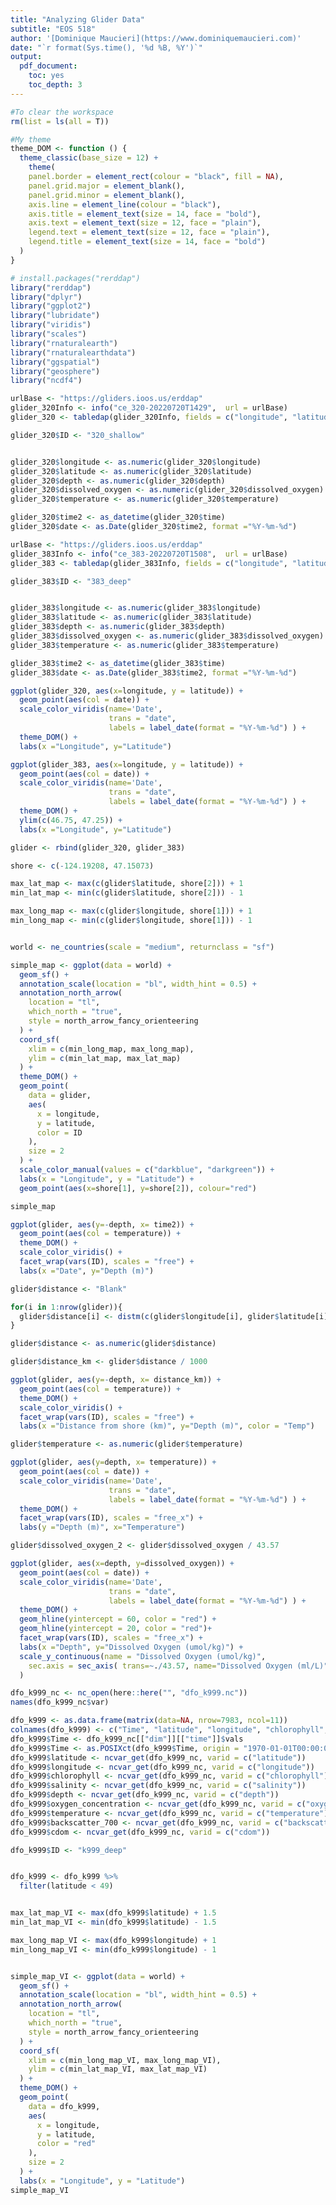 ```yaml
---
title: "Analyzing Glider Data"
subtitle: "EOS 518"
author: '[Dominique Maucieri](https://www.dominiquemaucieri.com)'
date: "`r format(Sys.time(), '%d %B, %Y')`"
output: 
  pdf_document:
    toc: yes
    toc_depth: 3
---
```


```r

#To clear the workspace
rm(list = ls(all = T))

#My theme
theme_DOM <- function () {
  theme_classic(base_size = 12) + 
    theme(
    panel.border = element_rect(colour = "black", fill = NA),
    panel.grid.major = element_blank(),
    panel.grid.minor = element_blank(),
    axis.line = element_line(colour = "black"),
    axis.title = element_text(size = 14, face = "bold"),
    axis.text = element_text(size = 12, face = "plain"),
    legend.text = element_text(size = 12, face = "plain"),
    legend.title = element_text(size = 14, face = "bold")
  )
}

# install.packages("rerddap")
library("rerddap")
library("dplyr")
library("ggplot2")
library("lubridate")
library("viridis")
library("scales")
library("rnaturalearth")
library("rnaturalearthdata")
library("ggspatial")
library("geosphere")
library("ncdf4")

```

```r

urlBase <- "https://gliders.ioos.us/erddap"
glider_320Info <- info("ce_320-20220720T1429",  url = urlBase)
glider_320 <- tabledap(glider_320Info, fields = c("longitude", "latitude", "time", "depth", "salinity", "chlorophyll", "dissolved_oxygen", "backscatter", "temperature"), 'time>=2022-08-03 20:05:54+00:00', 'time<=2022-08-07 11:41:59+00:00', url = urlBase)

glider_320$ID <- "320_shallow"


glider_320$longitude <- as.numeric(glider_320$longitude)
glider_320$latitude <- as.numeric(glider_320$latitude)
glider_320$depth <- as.numeric(glider_320$depth)
glider_320$dissolved_oxygen <- as.numeric(glider_320$dissolved_oxygen)
glider_320$temperature <- as.numeric(glider_320$temperature)

glider_320$time2 <- as_datetime(glider_320$time)
glider_320$date <- as.Date(glider_320$time2, format ="%Y-%m-%d")

```


```r

urlBase <- "https://gliders.ioos.us/erddap"
glider_383Info <- info("ce_383-20220720T1508",  url = urlBase)
glider_383 <- tabledap(glider_383Info, fields = c("longitude", "latitude", "time", "depth", "salinity", "chlorophyll", "dissolved_oxygen", "backscatter", "temperature"), 'time>=2022-08-06 00:00:00+00:00', 'time<=2022-08-11 19:54:11+00:00', url = urlBase)

glider_383$ID <- "383_deep"


glider_383$longitude <- as.numeric(glider_383$longitude)
glider_383$latitude <- as.numeric(glider_383$latitude)
glider_383$depth <- as.numeric(glider_383$depth)
glider_383$dissolved_oxygen <- as.numeric(glider_383$dissolved_oxygen)
glider_383$temperature <- as.numeric(glider_383$temperature)

glider_383$time2 <- as_datetime(glider_383$time)
glider_383$date <- as.Date(glider_383$time2, format ="%Y-%m-%d")

```


```r

ggplot(glider_320, aes(x=longitude, y = latitude)) +
  geom_point(aes(col = date)) +
  scale_color_viridis(name='Date', 
                      trans = "date", 
                      labels = label_date(format = "%Y-%m-%d") ) + 
  theme_DOM() + 
  labs(x ="Longitude", y="Latitude")

```


```r

ggplot(glider_383, aes(x=longitude, y = latitude)) +
  geom_point(aes(col = date)) +
  scale_color_viridis(name='Date', 
                      trans = "date", 
                      labels = label_date(format = "%Y-%m-%d") ) + 
  theme_DOM() + 
  ylim(c(46.75, 47.25)) + 
  labs(x ="Longitude", y="Latitude")

```

```r

glider <- rbind(glider_320, glider_383)

shore <- c(-124.19208, 47.15073)

max_lat_map <- max(c(glider$latitude, shore[2])) + 1
min_lat_map <- min(c(glider$latitude, shore[2])) - 1

max_long_map <- max(c(glider$longitude, shore[1])) + 1
min_long_map <- min(c(glider$longitude, shore[1])) - 1


world <- ne_countries(scale = "medium", returnclass = "sf")

simple_map <- ggplot(data = world) +
  geom_sf() +
  annotation_scale(location = "bl", width_hint = 0.5) +
  annotation_north_arrow(
    location = "tl",
    which_north = "true",
    style = north_arrow_fancy_orienteering
  ) +
  coord_sf(
    xlim = c(min_long_map, max_long_map),
    ylim = c(min_lat_map, max_lat_map)
  ) +
  theme_DOM() +
  geom_point(
    data = glider,
    aes(
      x = longitude,
      y = latitude,
      color = ID
    ),
    size = 2
  ) +
  scale_color_manual(values = c("darkblue", "darkgreen")) +
  labs(x = "Longitude", y = "Latitude") +
  geom_point(aes(x=shore[1], y=shore[2]), colour="red")

simple_map

```


```r

ggplot(glider, aes(y=-depth, x= time2)) +
  geom_point(aes(col = temperature)) + 
  theme_DOM() +
  scale_color_viridis() +
  facet_wrap(vars(ID), scales = "free") + 
  labs(x ="Date", y="Depth (m)")

```


```r

glider$distance <- "Blank"

for(i in 1:nrow(glider)){
  glider$distance[i] <- distm(c(glider$longitude[i], glider$latitude[i]), shore)
}

glider$distance <- as.numeric(glider$distance)

glider$distance_km <- glider$distance / 1000

```


```r

ggplot(glider, aes(y=-depth, x= distance_km)) +
  geom_point(aes(col = temperature)) + 
  theme_DOM() +
  scale_color_viridis() +
  facet_wrap(vars(ID), scales = "free") + 
  labs(x ="Distance from shore (km)", y="Depth (m)", color = "Temp")

```



```r

glider$temperature <- as.numeric(glider$temperature)

ggplot(glider, aes(y=depth, x= temperature)) +
  geom_point(aes(col = date)) +
  scale_color_viridis(name='Date', 
                      trans = "date", 
                      labels = label_date(format = "%Y-%m-%d") ) + 
  theme_DOM() +
  facet_wrap(vars(ID), scales = "free_x") + 
  labs(y ="Depth (m)", x="Temperature")

```





```r

glider$dissolved_oxygen_2 <- glider$dissolved_oxygen / 43.57

ggplot(glider, aes(x=depth, y=dissolved_oxygen)) +
  geom_point(aes(col = date)) +
  scale_color_viridis(name='Date', 
                      trans = "date", 
                      labels = label_date(format = "%Y-%m-%d") ) + 
  theme_DOM() +
  geom_hline(yintercept = 60, color = "red") +
  geom_hline(yintercept = 20, color = "red")+
  facet_wrap(vars(ID), scales = "free_x") + 
  labs(x ="Depth", y="Dissolved Oxygen (umol/kg)") +
  scale_y_continuous(name = "Dissolved Oxygen (umol/kg)",
    sec.axis = sec_axis( trans=~./43.57, name="Dissolved Oxygen (ml/L)")
  ) 

```


```r

dfo_k999_nc <- nc_open(here::here("", "dfo_k999.nc"))
names(dfo_k999_nc$var)

dfo_k999 <- as.data.frame(matrix(data=NA, nrow=7983, ncol=11))
colnames(dfo_k999) <- c("Time", "latitude", "longitude", "chlorophyll", "salinity", "depth", "oxygen_concentration", "temperature", "backscatter_700", "cdom", "ID")
dfo_k999$Time <- dfo_k999_nc[["dim"]][["time"]]$vals
dfo_k999$Time <- as.POSIXct(dfo_k999$Time, origin = "1970-01-01T00:00:00+00:00")
dfo_k999$latitude <- ncvar_get(dfo_k999_nc, varid = c("latitude"))
dfo_k999$longitude <- ncvar_get(dfo_k999_nc, varid = c("longitude"))
dfo_k999$chlorophyll <- ncvar_get(dfo_k999_nc, varid = c("chlorophyll"))
dfo_k999$salinity <- ncvar_get(dfo_k999_nc, varid = c("salinity"))
dfo_k999$depth <- ncvar_get(dfo_k999_nc, varid = c("depth"))
dfo_k999$oxygen_concentration <- ncvar_get(dfo_k999_nc, varid = c("oxygen_concentration"))
dfo_k999$temperature <- ncvar_get(dfo_k999_nc, varid = c("temperature"))
dfo_k999$backscatter_700 <- ncvar_get(dfo_k999_nc, varid = c("backscatter_700"))
dfo_k999$cdom <- ncvar_get(dfo_k999_nc, varid = c("cdom"))

dfo_k999$ID <- "k999_deep"


dfo_k999 <- dfo_k999 %>%
  filter(latitude < 49)


max_lat_map_VI <- max(dfo_k999$latitude) + 1.5
min_lat_map_VI <- min(dfo_k999$latitude) - 1.5

max_long_map_VI <- max(dfo_k999$longitude) + 1
min_long_map_VI <- min(dfo_k999$longitude) - 1


simple_map_VI <- ggplot(data = world) +
  geom_sf() +
  annotation_scale(location = "bl", width_hint = 0.5) +
  annotation_north_arrow(
    location = "tl",
    which_north = "true",
    style = north_arrow_fancy_orienteering
  ) +
  coord_sf(
    xlim = c(min_long_map_VI, max_long_map_VI),
    ylim = c(min_lat_map_VI, max_lat_map_VI)
  ) +
  theme_DOM() +
  geom_point(
    data = dfo_k999,
    aes(
      x = longitude,
      y = latitude,
      color = "red"
    ),
    size = 2
  ) +
  labs(x = "Longitude", y = "Latitude")
simple_map_VI

```


